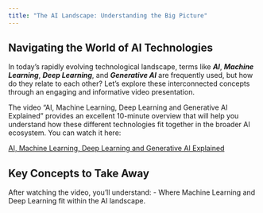 ```yaml
---
title: "The AI Landscape: Understanding the Big Picture"
---
```


## Navigating the World of AI Technologies

In today's rapidly evolving technological landscape, terms like ***AI***, ***Machine Learning***, ***Deep Learning***, and ***Generative AI*** are frequently used, but how do they relate to each other? Let's explore these interconnected concepts through an engaging and informative video presentation.

The video "AI, Machine Learning, Deep Learning and Generative AI Explained" provides an excellent 10-minute overview that will help you understand how these different technologies fit together in the broader AI ecosystem. You can watch it here:

[AI, Machine Learning, Deep Learning and Generative AI Explained](https://www.youtube.com/watch?v=qYNweeDHiyU)

## Key Concepts to Take Away

After watching the video, you'll understand:
- Where Machine Learning and Deep Learning fit within the AI landscape. 


